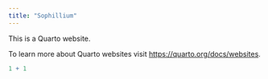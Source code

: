 ```yaml
---
title: "Sophillium"
---
```


This is a Quarto website.

To learn more about Quarto websites visit <https://quarto.org/docs/websites>.

```r
1 + 1
```
